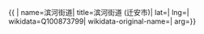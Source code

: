 {{ {{{1|PRC admin/showdata}}}|
name=滨河街道|
title=滨河街道 (迁安市)|
lat=|
lng=|
wikidata=Q100873799|
wikidata-original-name=|
arg={{{arg|}}}}}